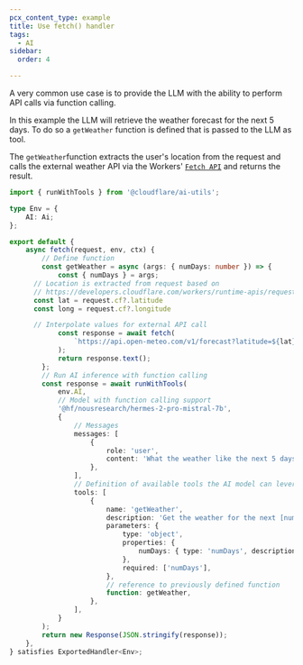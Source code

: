```yaml
---
pcx_content_type: example
title: Use fetch() handler
tags:
  - AI
sidebar:
  order: 4

---
```


A very common use case is to provide the LLM with the ability to perform API calls via function calling.

In this example the LLM will retrieve the weather forecast for the next 5 days.
To do so a `getWeather` function is defined that is passed to the LLM as tool.

The `getWeather`function extracts the user's location from the request and calls the external weather API via the Workers' [`Fetch API`](/workers/runtime-apis/fetch/) and returns the result.

```ts title="Embedded function calling example with fetch()"
import { runWithTools } from '@cloudflare/ai-utils';

type Env = {
	AI: Ai;
};

export default {
	async fetch(request, env, ctx) {
		// Define function
		const getWeather = async (args: { numDays: number }) => {
			const { numDays } = args;
      // Location is extracted from request based on
      // https://developers.cloudflare.com/workers/runtime-apis/request/#incomingrequestcfproperties
      const lat = request.cf?.latitude
      const long = request.cf?.longitude

      // Interpolate values for external API call
			const response = await fetch(
				`https://api.open-meteo.com/v1/forecast?latitude=${lat}&longitude=${long}&daily=temperature_2m_max,precipitation_sum&timezone=GMT&forecast_days=${numDays}`
			);
			return response.text();
		};
		// Run AI inference with function calling
		const response = await runWithTools(
			env.AI,
			// Model with function calling support
			'@hf/nousresearch/hermes-2-pro-mistral-7b',
			{
				// Messages
				messages: [
					{
						role: 'user',
						content: 'What the weather like the next 5 days? Respond as text',
					},
				],
				// Definition of available tools the AI model can leverage
				tools: [
					{
						name: 'getWeather',
						description: 'Get the weather for the next [numDays] days',
						parameters: {
							type: 'object',
							properties: {
								numDays: { type: 'numDays', description: 'number of days for the weather forecast' },
							},
							required: ['numDays'],
						},
						// reference to previously defined function
						function: getWeather,
					},
				],
			}
		);
		return new Response(JSON.stringify(response));
	},
} satisfies ExportedHandler<Env>;

```
